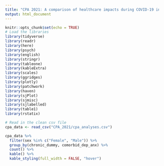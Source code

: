 ```yaml
---
title: "CPA 2021: A comparison of healthcare impacts during COVID-19 in Canadians with non-communicable chronic diseases and psychological disorders and healthy individuals: Results from the iCARE Study"
output: html_document
---
```


```r
knitr::opts_chunk$set(echo = TRUE)
# Load the libraries
library(tidyverse)
library(readr)
library(here)
library(psych)
library(english)
library(stringr)
library(tableone)
library(kableExtra)
library(scales)
library(ggridges)
library(plotly)
library(patchwork)
library(haven)
library(sjPlot)
library(sjmisc)
library(sjlabelled)
library(table1)
library(rstatix)
```

```r
# Read in the clean csv file
cpa_data <- read_csv("CPA_2021/cpa_analyses.csv")

cpa_data %>%
  filter(sex %in% c("Female", "Male")) %>%
  group_by(chronic_dummy, comorbid_dep_anx) %>%
  count() %>%
  kable() %>%
  kable_styling(full_width = FALSE, "hover")
```